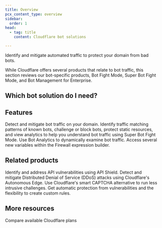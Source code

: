 ```yaml
---
title: Overview
pcx_content_type: overview
sidebar:
  order: 1
head:
  - tag: title
    content: Cloudflare bot solutions

---
```



<Description>

Identify and mitigate automated traffic to protect your domain from bad bots. 
</Description>

<Plan type="all" />

While Cloudflare offers several products that relate to bot traffic, this section reviews our bot-specific products, Bot Fight Mode, Super Bot Fight Mode, and Bot Management for Enterprise.

<Render file="non-contract-enablement" product="fundamentals" />

## Which bot solution do I need?

<Render file="which-solution-do-i-need" product="bots" />

## Features

<Feature header="Bot Fight Mode" href="/bots/get-started/free/">
Detect and mitigate bot traffic on your domain. 
</Feature>

<Feature header="Super Bot Fight Mode" href="/bots/get-started/pro/">
Identify traffic matching patterns of known bots, challenge or block bots, protect static resources, and view analytics to help you understand bot traffic using Super Bot Fight Mode. 
</Feature>

<Feature header="Bot Analytics" href="/bots/bot-analytics/">
Use Bot Analytics to dynamically examine bot traffic. 
</Feature>

<Feature header="Firewall variables" href="/bots/reference/bot-management-variables/">
Access several new variables within the Firewall expression builder. 
</Feature>

## Related products

<RelatedProduct header="API Shield" href="/api-shield/" product="api-shield">
Identify and address API vulnerabilities using API Shield. 
</RelatedProduct>

<RelatedProduct header="DDoS Protection" href="/ddos-protection/" product="ddos-protection">
Detect and mitigate Distributed Denial of Service (DDoS) attacks using Cloudflare's Autonomous Edge. 
</RelatedProduct>

<RelatedProduct header="Turnstile" href="/turnstile/" product="turnstile">
Use Cloudflare's smart CAPTCHA alternative to run less intrusive challenges. 
</RelatedProduct>

<RelatedProduct header="WAF" href="/waf/" product="waf">
Get automatic protection from vulnerabilities and the flexibility to create custom rules. 
</RelatedProduct>

## More resources

<CardGrid>

<LinkTitleCard title="Plans" href="https://www.cloudflare.com/plans/#overview" icon="document">
Compare available Cloudflare plans
</LinkTitleCard>

</CardGrid>
